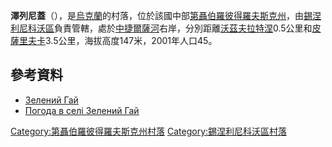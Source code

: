 {{coord|48|17|48|N|35|45|46|E|scale:30000_region:UA|display=title}}

'''澤列尼蓋'''（{{lang-uk|Зелений Гай}}），是[[烏克蘭|烏克蘭]]的村落，位於該國中部[[第聶伯羅彼得羅夫斯克州|第聶伯羅彼得羅夫斯克州]]，由[[錫涅利尼科沃區|錫涅利尼科沃區]]負責管轄，處於[[中捷爾薩河|中捷爾薩河]]右岸，分別距離[[沃茲夫拉特涅|沃茲夫拉特涅]]0.5公里和[[皮薩里夫卡_(錫涅利尼科沃區)|皮薩里夫卡]]3.5公里，海拔高度147米，2001年人口45。

==參考資料==
* [http://gska2.rada.gov.ua/pls/z7502/A005?rdat1=06.12.2007&rf7571=6363 Зелений Гай]{{dead link|date=2018年3月 |bot=InternetArchiveBot |fix-attempted=yes }}
* [http://weather.in.ua/ua/dnepropetrovskaja/8909 Погода в селі Зелений Гай] {{Wayback|url=http://weather.in.ua/ua/dnepropetrovskaja/8909 |date=20160607122750 }}

{{DEFAULTSORT:Зелений Гай}}
[[Category:第聶伯羅彼得羅夫斯克州村落|Category:第聶伯羅彼得羅夫斯克州村落]]
[[Category:錫涅利尼科沃區村落|Category:錫涅利尼科沃區村落]]


{{Dnipropetrovsk-geo-stub}}